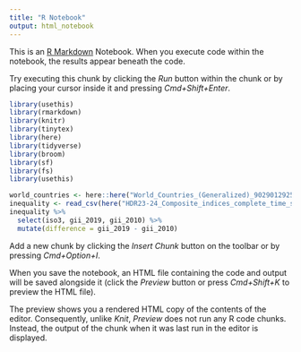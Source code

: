 ```yaml
---
title: "R Notebook"
output: html_notebook
---
```


This is an [R Markdown](http://rmarkdown.rstudio.com) Notebook. When you execute code within the notebook, the results appear beneath the code. 

Try executing this chunk by clicking the *Run* button within the chunk or by placing your cursor inside it and pressing *Cmd+Shift+Enter*. 

```r
library(usethis)
library(rmarkdown)
library(knitr)
library(tinytex)
library(here)
library(tidyverse)
library(broom)
library(sf)
library(fs)
library(usethis)
```
```r
world_countries <- here::here("World_Countries_(Generalized)_9029012925078512962.geojson")
inequality <- read_csv(here("HDR23-24_Composite_indices_complete_time_series.csv"))
inequality %>%
  select(iso3, gii_2019, gii_2010) %>%
  mutate(difference = gii_2019 - gii_2010)

```


Add a new chunk by clicking the *Insert Chunk* button on the toolbar or by pressing *Cmd+Option+I*.

When you save the notebook, an HTML file containing the code and output will be saved alongside it (click the *Preview* button or press *Cmd+Shift+K* to preview the HTML file). 

The preview shows you a rendered HTML copy of the contents of the editor. Consequently, unlike *Knit*, *Preview* does not run any R code chunks. Instead, the output of the chunk when it was last run in the editor is displayed.

